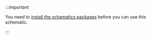 :::important

You need to [install the schamatics packages](./how-to) before you can use this schematic.

:::
